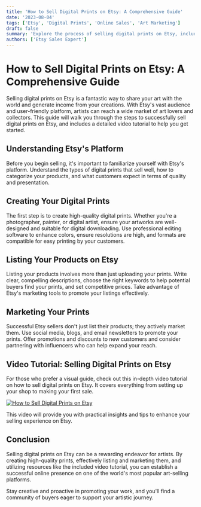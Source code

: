 ```yaml
---
title: 'How to Sell Digital Prints on Etsy: A Comprehensive Guide'
date: '2023-08-04'
tags: ['Etsy', 'Digital Prints', 'Online Sales', 'Art Marketing']
draft: false
summary: 'Explore the process of selling digital prints on Etsy, including tips on creation, listing, and marketing your art. This guide includes a helpful video tutorial that covers each step in detail.'
authors: ['Etsy Sales Expert']
---
```


# How to Sell Digital Prints on Etsy: A Comprehensive Guide

Selling digital prints on Etsy is a fantastic way to share your art with the world and generate income from your creations. With Etsy's vast audience and user-friendly platform, artists can reach a wide market of art lovers and collectors. This guide will walk you through the steps to successfully sell digital prints on Etsy, and includes a detailed video tutorial to help you get started.

## Understanding Etsy's Platform

Before you begin selling, it's important to familiarize yourself with Etsy's platform. Understand the types of digital prints that sell well, how to categorize your products, and what customers expect in terms of quality and presentation.

## Creating Your Digital Prints

The first step is to create high-quality digital prints. Whether you're a photographer, painter, or digital artist, ensure your artworks are well-designed and suitable for digital downloading. Use professional editing software to enhance colors, ensure resolutions are high, and formats are compatible for easy printing by your customers.

## Listing Your Products on Etsy

Listing your products involves more than just uploading your prints. Write clear, compelling descriptions, choose the right keywords to help potential buyers find your prints, and set competitive prices. Take advantage of Etsy's marketing tools to promote your listings effectively.

## Marketing Your Prints

Successful Etsy sellers don't just list their products; they actively market them. Use social media, blogs, and email newsletters to promote your prints. Offer promotions and discounts to new customers and consider partnering with influencers who can help expand your reach.

## Video Tutorial: Selling Digital Prints on Etsy

For those who prefer a visual guide, check out this in-depth video tutorial on how to sell digital prints on Etsy. It covers everything from setting up your shop to making your first sale.

[![How to Sell Digital Prints on Etsy](https://img.youtube.com/vi/nvvCCI8xj0c/0.jpg)](https://www.youtube.com/watch?v=nvvCCI8xj0c "How to Sell Digital Prints on Etsy - Click to Watch!")

This video will provide you with practical insights and tips to enhance your selling experience on Etsy.

## Conclusion

Selling digital prints on Etsy can be a rewarding endeavor for artists. By creating high-quality prints, effectively listing and marketing them, and utilizing resources like the included video tutorial, you can establish a successful online presence on one of the world's most popular art-selling platforms.

Stay creative and proactive in promoting your work, and you'll find a community of buyers eager to support your artistic journey.

